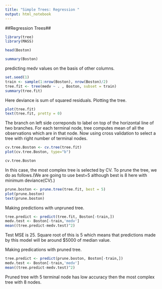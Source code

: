 ```yaml
---
title: "Simple Trees: Regression "
output: html_notebook
---
```


##Regression Trees##

```r
library(tree)
library(MASS)

head(Boston)
```


```r
summary(Boston)
```

predicting medv values on the basis of other columns.
```r
set.seed(1)
train <- sample(1:nrow(Boston), nrow(Boston)/2)
tree.fit <- tree(medv ~ . , Boston, subset = train)
summary(tree.fit)
```

Here deviance is sum of squared residuals. Plotting the tree.
```r
plot(tree.fit)
text(tree.fit, pretty = 0)
```
The branch on left side correponds to label on top of the horizontal line of two branches. 
For each terminal node, tree computes mean of all the observations which are in that node.
Now using cross validation to select a tree with right number of terminal nodes.
```r
cv.tree.Boston <- cv.tree(tree.fit)
plot(cv.tree.Boston, type="b")
```

```r
cv.tree.Boston
```

In this case, the most complex tree is selected by CV. To prune the tree, we do as follows.(We are going to use best=5 although best is 8 here with minimum deviance(CV).)
```r
prune.boston <- prune.tree(tree.fit, best = 5)
plot(prune.boston)
text(prune.boston)
```
Making predictions with unpruned tree.
```r
tree.predict <- predict(tree.fit, Boston[-train,])
medv.test <- Boston[-train,'medv']
mean((tree.predict-medv.test)^2)
```
Test MSE is 25. Square root of this is 5 which means that predictions made by this model will be around $5000 of median value.

Making predications with pruned tree.
```r
tree.predict <- predict(prune.boston, Boston[-train,])
medv.test <- Boston[-train,'medv']
mean((tree.predict-medv.test)^2)
```
Pruned tree with 5 terminal node has low accuracy then the most complex tree with 8 nodes.

